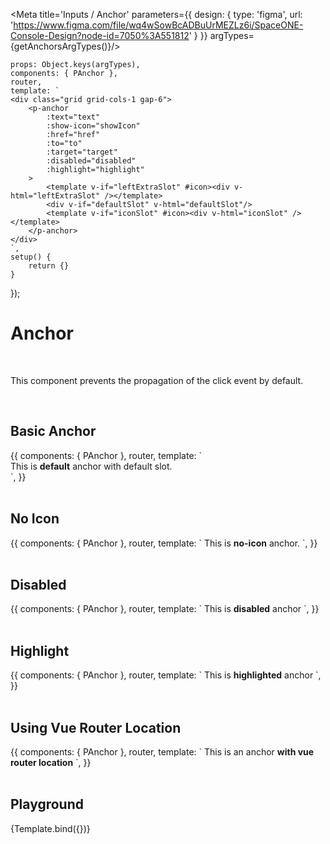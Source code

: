 

<Meta title='Inputs / Anchor' parameters={{
    design: {
        type: 'figma',
        url: 'https://www.figma.com/file/wq4wSowBcADBuUrMEZLz6i/SpaceONE-Console-Design?node-id=7050%3A551812'
    }
}} argTypes={getAnchorsArgTypes()}/>


    props: Object.keys(argTypes),
    components: { PAnchor },
    router,
    template: `
    <div class="grid grid-cols-1 gap-6">
        <p-anchor
            :text="text"
            :show-icon="showIcon"
            :href="href"
            :to="to"
            :target="target"
            :disabled="disabled"
            :highlight="highlight"
        >
            <template v-if="leftExtraSlot" #icon><div v-html="leftExtraSlot" /></template>
            <div v-if="defaultSlot" v-html="defaultSlot"/>
            <template v-if="iconSlot" #icon><div v-html="iconSlot" /></template>
        </p-anchor>
    </div>
    `,
    setup() {
        return {}
    }
});


# Anchor
<br/>

This component prevents the propagation of the click event by default.

<br/>


## Basic Anchor

<Canvas>
    <Story name="Basic">
        {{
            components: { PAnchor },
            router,
            template: `
            <div class="grid gap-6">
            <p-anchor href="https://www.google.com">This is <strong>default</strong> anchor with default slot.</p-anchor>
            <p-anchor text="This is a default anchor with text props." href="https://www.google.com" />
</div>
    `,
        }}
    </Story>
</Canvas>

<br/>
<br/>

## No Icon

<Canvas>
    <Story name="No Icon">
        {{
            components: { PAnchor },
            router,
            template: `
            <p-anchor :show-icon="false" href="https://www.google.com">This is <strong>no-icon</strong> anchor.</p-anchor>
    `,
        }}
    </Story>
</Canvas>

<br/>
<br/>

## Disabled

<Canvas>
    <Story name="Disabled">
        {{
            components: { PAnchor },
            router,
            template: `
            <p-anchor disabled href="https://www.google.com">This is <strong>disabled</strong> anchor</p-anchor>
    `,
        }}
    </Story>
</Canvas>

<br/>
<br/>


## Highlight

<Canvas>
    <Story name="Highlight">
        {{
            components: { PAnchor },
            router,
            template: `
            <p-anchor highlight href="https://www.google.com">This is <strong>highlighted</strong> anchor</p-anchor>
    `,
        }}
    </Story>
</Canvas>

<br/>
<br/>

## Using Vue Router Location

<Canvas>
    <Story name="Using Vue Router Location">
        {{
            components: { PAnchor },
            router,
            template: `
            <p-anchor :to="{path: ''}" href="https://www.google.com">This is an anchor <strong>with vue router location</strong></p-anchor>
    `,
        }}
    </Story>
</Canvas>

<br/>
<br/>


## Playground

<Canvas>
    <Story name="Playground">
        {Template.bind({})}
    </Story>
</Canvas>

<ArgsTable story="Playground"/>

